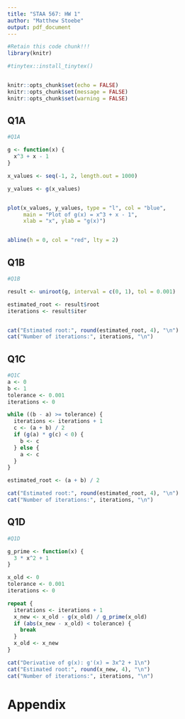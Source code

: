 ```yaml
---
title: "STAA 567: HW 1"
author: "Matthew Stoebe"
output: pdf_document
---
```


```r
#Retain this code chunk!!!
library(knitr)

#tinytex::install_tinytex()


knitr::opts_chunk$set(echo = FALSE)
knitr::opts_chunk$set(message = FALSE)
knitr::opts_chunk$set(warning = FALSE)
```


## Q1A

```r
#Q1A

g <- function(x) {
  x^3 + x - 1
}

x_values <- seq(-1, 2, length.out = 1000)

y_values <- g(x_values)


plot(x_values, y_values, type = "l", col = "blue",
     main = "Plot of g(x) = x^3 + x - 1",
     xlab = "x", ylab = "g(x)")


abline(h = 0, col = "red", lty = 2)

```

## Q1B

```r
#Q1B

result <- uniroot(g, interval = c(0, 1), tol = 0.001)

estimated_root <- result$root
iterations <- result$iter


cat("Estimated root:", round(estimated_root, 4), "\n")
cat("Number of iterations:", iterations, "\n")

```

## Q1C

```r
#Q1C
a <- 0
b <- 1
tolerance <- 0.001
iterations <- 0

while ((b - a) >= tolerance) {
  iterations <- iterations + 1
  c <- (a + b) / 2
  if (g(a) * g(c) < 0) {
    b <- c
  } else {
    a <- c
  }
}

estimated_root <- (a + b) / 2

cat("Estimated root:", round(estimated_root, 4), "\n")
cat("Number of iterations:", iterations, "\n")
```

## Q1D

```r
#Q1D

g_prime <- function(x) {
  3 * x^2 + 1
}

x_old <- 0
tolerance <- 0.001
iterations <- 0

repeat {
  iterations <- iterations + 1
  x_new <- x_old - g(x_old) / g_prime(x_old)
  if (abs(x_new - x_old) < tolerance) {
    break
  }
  x_old <- x_new
}

cat("Derivative of g(x): g'(x) = 3x^2 + 1\n")
cat("Estimated root:", round(x_new, 4), "\n")
cat("Number of iterations:", iterations, "\n")

```

# Appendix
```r
```